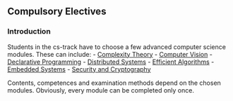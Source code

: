 ## Compulsory Electives

### Introduction

Students in the cs-track have to choose a few advanced computer science modules.
These can include:
- [Complexity Theory](cs_complexitytheory.qmd)
- [Computer Vision](cs_computervision.qmd)
- [Declarative Programming](cs_declarativeprogramming.qmd)
- [Distributed Systems](cs_distributedsystems.qmd)
- [Efficient Algorithms](cs_efficientalgorithms.qmd)
- [Embedded Systems](cs_embeddedsystems.qmd)
- [Security and Cryptography](cs_securitycrypto.qmd)

Contents, competences and examination methods depend on the chosen modules.
Obviously, every module can be completed only once.
